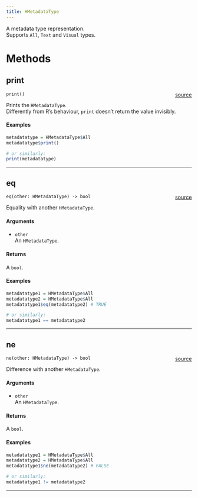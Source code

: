 ```yaml
---
title: HMetadataType
---
```


A metadata type representation. \
Supports `All`, `Text` and `Visual` types. \

# Methods

## print

`print()` <span style="float: right;"> [source](https://github.com/daniellga/harmonium/tree/master/r-harmonium/src/rust/src/hmetadatatype.rs#L41) </span> \

Prints the `HMetadataType`. \
Differently from R's behaviour, `print` doesn't return the value invisibly. \

#### Examples

```r
metadatatype = HMetadataType$All
metadatatype$print()

# or similarly:
print(metadatatype)
```

_________

## eq

`eq(other: HMetadataType) -> bool` <span style="float: right;"> [source](https://github.com/daniellga/harmonium/tree/master/r-harmonium/src/rust/src/hmetadatatype.rs#L75) </span> \

Equality with another `HMetadataType`.

#### Arguments

* `other` \
An `HMetadataType`. \

#### Returns

A `bool`.

#### Examples

```r
metadatatype1 = HMetadataType$All
metadatatype2 = HMetadataType$All
metadatatype1$eq(metadatatype2) # TRUE

# or similarly:
metadatatype1 == metadatatype2
```

_________

## ne

`ne(other: HMetadataType) -> bool` <span style="float: right;"> [source](https://github.com/daniellga/harmonium/tree/master/r-harmonium/src/rust/src/hmetadatatype.rs#L110) </span> \

Difference with another `HMetadataType`.

#### Arguments

* `other` \
An `HMetadataType`. \

#### Returns

A `bool`.

#### Examples

```r
metadatatype1 = HMetadataType$All
metadatatype2 = HMetadataType$All
metadatatype1$ne(metadatatype2) # FALSE

# or similarly:
metadatatype1 != metadatatype2
```

_________

